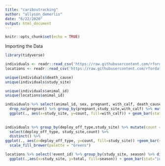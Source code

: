```yaml
---
title: "cariboutracking"
author: "allyson_demerlis"
date: "6/22/2020"
output: html_document
---
```


```r
knitr::opts_chunk$set(echo = TRUE)
```


Importing the Data
```r
library(tidyverse)

individuals <- readr::read_csv('https://raw.githubusercontent.com/rfordatascience/tidytuesday/master/data/2020/2020-06-23/individuals.csv')
locations <- readr::read_csv('https://raw.githubusercontent.com/rfordatascience/tidytuesday/master/data/2020/2020-06-23/locations.csv')

```



```r

unique(individuals$death_cause)
unique(individuals$study_site)

unique(individuals$animal_id)
unique(locations$animal_id)

individuals %>% select(animal_id, sex, pregnant, with_calf, death_cause,study_site) %>% 
  drop_na(pregnant) %>% group_by(pregnant,study_site,with_calf) %>% mutate(count = n()) %>% 
  ggplot(., aes(x=study_site, y=count, fill=with_calf)) + geom_bar(stat="identity", position=position_dodge())+facet_wrap(~pregnant)
  
  
individuals %>% group_by(deploy_off_type,study_site) %>% mutate(count = n()) %>% 
  select(deploy_off_type, study_site,count) %>% 
  distinct() %>% 
ggplot(., aes(x=deploy_off_type, y=count, fill=study_site)) +geom_bar(stat = "identity") +
  scale_fill_brewer(palette = "Greens")

locations %>% select(!event_id) %>% group_by(study_site, season) %>% distinct(animal_id) %>% summarise(total = length(animal_id)) %>% 
  ggplot(.,aes(x=study_site, y=total, fill=season)) + geom_bar(stat="identity", position = position_dodge()) + theme_classic() + scale_fill_brewer(palette = "Pastel1")
  



```

